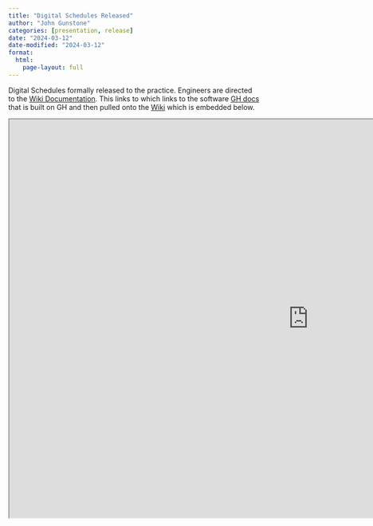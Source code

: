 ```yaml
---
title: "Digital Schedules Released"
author: "John Gunstone"
categories: [presentation, release]
date: "2024-03-12"
date-modified: "2024-03-12"
format: 
  html: 
    page-layout: full
---
```


Digital Schedules formally released to the practice.
Engineers are directed to the [Wiki Documentation](https://wiki.maxfordham.com/Main/DigitalSchedulesDocumentation). 
This links to  which links to the software [GH docs](https://solid-memory-vyenw2o.pages.github.io/) that is built on GH and then pulled onto the [Wiki](https://wiki.maxfordham.com/digital-schedules-docs/aectemplater/index.html) which is embedded below.

<div>

```{=html}
<iframe width="1200" height="800" src="https://wiki.maxfordham.com/digital-schedules-docs/aectemplater/index.html" data-external="1"></iframe>
```

</div>

